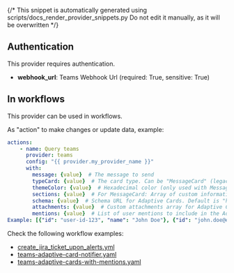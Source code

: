 {/* This snippet is automatically generated using scripts/docs_render_provider_snippets.py
Do not edit it manually, as it will be overwritten */}

## Authentication
This provider requires authentication.
- **webhook_url**: Teams Webhook Url (required: True, sensitive: True)


## In workflows

This provider can be used in workflows.



As "action" to make changes or update data, example:
```yaml
actions:
    - name: Query teams
      provider: teams
      config: "{{ provider.my_provider_name }}"
      with:
        message: {value}  # The message to send
        typeCard: {value}  # The card type. Can be "MessageCard" (legacy) or "message" (for Adaptive Cards). Default is "message"
        themeColor: {value}  # Hexadecimal color (only used with MessageCard type)
        sections: {value}  # For MessageCard: Array of custom information sections. For Adaptive Cards: Array of card elements following the Adaptive Card schema. Can be provided as a JSON string or array.
        schema: {value}  # Schema URL for Adaptive Cards. Default is "http://adaptivecards.io/schemas/adaptive-card.json"
        attachments: {value}  # Custom attachments array for Adaptive Cards (overrides default attachment structure). Can be provided as a JSON string or array.
        mentions: {value}  # List of user mentions to include in the Adaptive Card. Each mention should be a dict with 'id' (user ID, Microsoft Entra Object ID, or UPN) and 'name' (display name) keys.
Example: [{"id": "user-id-123", "name": "John Doe"}, {"id": "john.doe@example.com", "name": "John Doe"}]
```




Check the following workflow examples:
- [create_jira_ticket_upon_alerts.yml](https://github.com/keephq/keep/blob/main/examples/workflows/create_jira_ticket_upon_alerts.yml)
- [teams-adaptive-card-notifier.yaml](https://github.com/keephq/keep/blob/main/examples/workflows/teams-adaptive-card-notifier.yaml)
- [teams-adaptive-cards-with-mentions.yaml](https://github.com/keephq/keep/blob/main/examples/workflows/teams-adaptive-cards-with-mentions.yaml)
